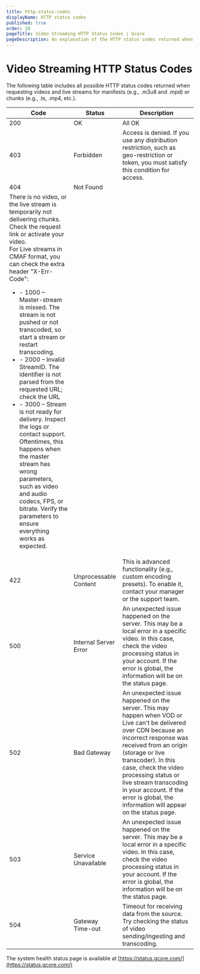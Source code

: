 ```yaml
---
title: http-status-codes
displayName: HTTP status codes
published: true
order: 20
pageTitle: Video Streaming HTTP Status Codes | Gcore
pageDescription: An explanation of the HTTP status codes returned when requesting videos and live streams for manifests or chunks.
---
```


# Video Streaming HTTP Status Codes

The following table includes all possible HTTP status codes returned when requesting videos and live streams for manifests (e.g., .m3u8 and .mpd) or chunks (e.g., .ts, .mp4, etc.).

| Code | Status | Description |
| ---- | ------ | ----------- |
| 200 | OK | All OK |
| 403 | Forbidden | Access is denied. If you use any distribution restriction, such as geo-restriction or token, you must satisfy this condition for access. |
| 404 | Not Found | 
There is no video, or the live stream is temporarily not delivering chunks. Check the request link or activate your video.<br />For Live streams in CMAF format, you can check the extra header "X-Err-Code":<ul><li>- 1000 – Master-stream is missed. The stream is not pushed or not transcoded, so start a stream or restart transcoding.</li><li>- 2000 – Invalid StreamID. The identifier is not parsed from the requested URL; check the URL</li><li>- 3000 – Stream is not ready for delivery. Inspect the logs or contact support. Oftentimes, this happens when the master stream has wrong parameters, such as video and audio codecs, FPS, or bitrate. Verify the parameters to ensure everything works as expected.</li></ul> |
| 422 | Unprocessable Content | This is advanced functionality (e.g., custom encoding presets). To enable it, contact your manager or the support team. |
| 500 | Internal Server Error | An unexpected issue happened on the server. This may be a local error in a specific video. In this case, check the video processing status in your account. If the error is global, the information will be on the status page. |
| 502 | Bad Gateway | An unexpected issue happened on the server. This may happen when VOD or Live can't be delivered over CDN because an incorrect response was received from an origin (storage or live transcoder). In this case, check the video processing status or live stream transcoding in your account. If the error is global, the information will appear on the status page. |
| 503 | Service Unavailable | An unexpected issue happened on the server. This may be a local error in a specific video. In this case, check the video processing status in your account. If the error is global, the information will be on the status page. |
| 504 | Gateway Time-out | Timeout for receiving data from the source. Try checking the status of video sending/ingesting and transcoding. |



<Info>
 
The system health status page is available at [https://status.gcore.com/](https://status.gcore.com/)
 
</Info>